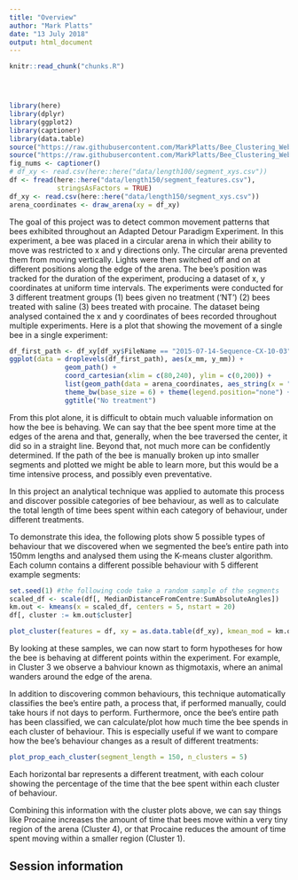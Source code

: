 ```yaml
---
title: "Overview"
author: "Mark Platts"
date: "13 July 2018"
output: html_document
---
```


<!-- The file analysis/chunks.R contains chunks that define default settings
shared across the workflowr files. -->
```r
knitr::read_chunk("chunks.R")
```

<!-- Update knitr chunk options -->
```r
```

<!-- Insert the date the file was last updated -->
```r
```

<!-- Insert the code version (Git commit SHA1) if Git repository exists and R
 package git2r is installed -->
```r
```

<!-- Add your analysis here -->

```r
library(here)
library(dplyr)
library(ggplot2)
library(captioner)
library(data.table)
source("https://raw.githubusercontent.com/MarkPlatts/Bee_Clustering_Website/master/code/R/helper_functions.R")
source("https://raw.githubusercontent.com/MarkPlatts/Bee_Clustering_Website/master/code/R/plot_prop_each_cluster.R")
fig_nums <- captioner()
# df_xy <- read.csv(here::here("data/length100/segment_xys.csv"))
df <- fread(here::here("data/length150/segment_features.csv"),
            stringsAsFactors = TRUE)
df_xy <- read.csv(here::here("data/length150/segment_xys.csv"))
arena_coordinates <- draw_arena(xy = df_xy)
```

The goal of this project was to detect common movement patterns that bees exhibited throughout an Adapted Detour Paradigm Experiment. In this experiment, a bee was placed in a circular arena in which their ability to move was restricted to x and y directions only. The circular arena prevented them from moving vertically. Lights were then switched off and on at different positions along the edge of the arena. The bee's position was tracked for the duration of the experiment, producing a dataset of x, y coordinates at uniform time intervals. The experiments were conducted for 3 different treatment groups (1) bees given no treatment ('NT') (2) bees treated with saline (3) bees treated with procaine. The dataset being analysed contained the x and y coordinates of bees recorded throughout multiple experiments. Here is a plot that showing the movement of a single bee in a single experiment:

```r
df_first_path <- df_xy[df_xy$FileName == "2015-07-14-Sequence-CX-10-03", ]
ggplot(data = droplevels(df_first_path), aes(x_mm, y_mm)) + 
              geom_path() + 
              coord_cartesian(xlim = c(80,240), ylim = c(0,200)) +
              list(geom_path(data = arena_coordinates, aes_string(x = "x", y = "y"))) + 
              theme_bw(base_size = 6) + theme(legend.position="none") +
              ggtitle("No treatment")
```

From this plot alone, it is difficult to obtain much valuable information on how the bee is behaving. We can say that the bee spent more time at the edges of the arena and that, generally, when the bee traversed the center, it did so in a straight line. Beyond that, not much more can be confidently determined. If the path of the bee is manually broken up into smaller segments and plotted we might be able to learn more, but this would be a time intensive process, and possibly even preventative.

In this project an analytical technique was applied to automate this process and discover possible categories of bee behaviour, as well as to calculate the total length of time bees spent within each category of behaviour, under different treatments.

To demonstrate this idea, the following plots show 5 possible types of behaviour that we discovered when we segmented the bee's entire path into 150mm lengths and analysed them using the K-means cluster algorithm. Each column contains a different possible behaviour with 5 different example segments:

```r
set.seed(1) #the following code take a random sample of the segments
scaled_df <- scale(df[, MedianDistanceFromCentre:SumAbsoluteAngles])
km.out <- kmeans(x = scaled_df, centers = 5, nstart = 20)
df[, cluster := km.out$cluster]
```

```r
plot_cluster(features = df, xy = as.data.table(df_xy), kmean_mod = km.out, nSegments = 5)
```

By looking at these samples, we can now start to form hypotheses for how the bee is behaving at different points within the experiment. For example, in Cluster 3 we observe a bahviour known as thigmotaxis, where an animal wanders around the edge of the arena.

In addition to discovering common behaviours, this technique automatically classifies the bee's entire path, a process that, if performed manually, could take hours if not days to perform. Furthermore, once the bee's entire path has been classified, we can calculate/plot how much time the bee spends in each cluster of behaviour. This is especially useful if we want to compare how the bee's behaviour changes as a result of different treatments:

```r
plot_prop_each_cluster(segment_length = 150, n_clusters = 5)
```

Each horizontal bar represents a different treatment, with each colour showing the percentage of the time that the bee spent within each cluster of behaviour.

Combining this information with the cluster plots above, we can say things like Procaine increases the amount of time that bees move within a very tiny region of the arena (Cluster 4), or that Procaine reduces the amount of time spent moving within a smaller region (Cluster 1).

## Session information

<!-- Insert the session information into the document -->
```r
```
